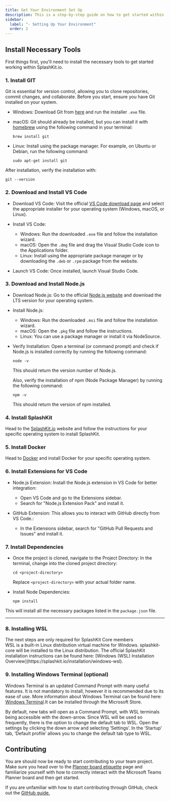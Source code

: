 ```yaml
---
title: Get Your Environment Set Up
description: This is a step-by-step guide on how to get started within the SplashKit Starlight repo.
sidebar:
  label: "- Setting Up Your Environment"
  order: 2
---
```



## Install Necessary Tools

First things first, you'll need to install the necessary tools to get started working within
SplashKit.io.

### 1. Install GIT

Git is essential for version control, allowing you to clone repositories, commit changes, and
collaborate. Before you start, ensure you have Git installed on your system.

- Windows: Download Git from [here](https://git-scm.com/download/win) and run the installer `.exe`
  file.
- macOS: Git should already be installed, but you can install it with [homebrew](https://brew.sh/)
  using the following command in your terminal:

  ```shell
  brew install git
  ```

- Linux: Install using the package manager. For example, on Ubuntu or Debian, run the following
  command:

  ```shell
  sudo apt-get install git
  ```

After installation, verify the installation with:

```shell
git --version
```

### 2. Download and Install VS Code

- Download VS Code: Visit the official
  [VS Code download page](https://code.visualstudio.com/download) and select the appropriate
  installer for your operating system (Windows, macOS, or Linux).

- Install VS Code:

  - Windows: Run the downloaded `.exe` file and follow the installation wizard.
  - macOS: Open the `.dmg` file and drag the Visual Studio Code icon to the Applications folder.
  - Linux: Install using the appropriate package manager or by downloading the `.deb` or `.rpm`
    package from the website.

- Launch VS Code: Once installed, launch Visual Studio Code.

### 3. Download and Install Node.js

- Download Node.js: Go to the official
  [Node.js website](https://nodejs.org/en/download/package-manager) and download the LTS version for
  your operating system.
- Install Node.js:

  - Windows: Run the downloaded `.msi` file and follow the installation wizard.
  - macOS: Open the `.pkg` file and follow the instructions.
  - Linux: You can use a package manager or install it via NodeSource.

- Verify Installation: Open a terminal (or command prompt) and check if Node.js is installed
  correctly by running the following command:

  ```shell
  node -v
  ```

  This should return the version number of Node.js.

  Also, verify the installation of npm (Node Package Manager) by running the following command:

  ```shell
  npm -v
  ```

  This should return the version of npm installed.

### 4. Install SplashKit
Head to the [SplashKit.io](https://splashkit.io/) website and follow the instructions for your
specific operating system to install SplashKit.
 
### 5. Install Docker 
Head to [Docker](https://docs.docker.com/engine/install/) and install Docker for your specific
operating system.

### 6. Install Extensions for VS Code

- Node.js Extension: Install the Node.js extension in VS Code for better integration:

  - Open VS Code and go to the Extensions sidebar.
  - Search for "Node.js Extension Pack" and install it.

- GitHub Extension: This allows you to interact with GitHub directly from VS Code.:

  - In the Extensions sidebar, search for "GitHub Pull Requests and Issues" and install it.

### 7. Install Dependencies

- Once the project is cloned, navigate to the Project Directory: In the terminal, change into the
  cloned project directory:

  ```shell
  cd <project-directory>
  ```

  Replace `<project-directory>` with your actual folder name.

- Install Node Dependencies:

  ```shell
  npm install
  ```

This will install all the necessary packages listed in the `package.json` file.

---

### 8. Installing WSL

<Aside>
The next steps are only required for SplashKit Core members
</Aside>
WSL is a built-in Linux distribution virtual machine for Windows. splashkit-core will be installed
to the Linux distribution. The official SplashKit installation instructions can be found here:
[Windows (WSL) Installation Overview](https://splashkit.io/installation/windows-wsl). 

### 9. Installing Windows Terminal (optional)

Windows Terminal is an updated Command Prompt with many useful features. It is not mandatory to
install, however it is recommended due to its ease of use. More information about Windows Terminal
can be found here: [Windows Terminal](https://learn.microsoft.com/en-us/windows/terminal/).It can be
installed through the Microsoft Store.

By default, new tabs will open as a Command Prompt, with WSL terminals being accessible with the
down-arrow. Since WSL will be used so frequently, there is the option to change the default tab to
WSL. Open the settings by clicking the down arrow and selecting ‘Settings’. In the ‘Startup’ tab,
‘Default profile’ allows you to change the default tab type to WSL.

## Contributing 
You are should now be ready to start contributing to your team project. Make sure you head over to the [Planner board etiquette](/products/splashkit/07-planner-board) page and familiarize yourself with how to correctly interact with the Microsoft Teams Planner board and then get started.

If you are unfamiliar with how to start contributing through GitHub, check out the [GitHub guide.](/products/splashkit/03-github-guide)

